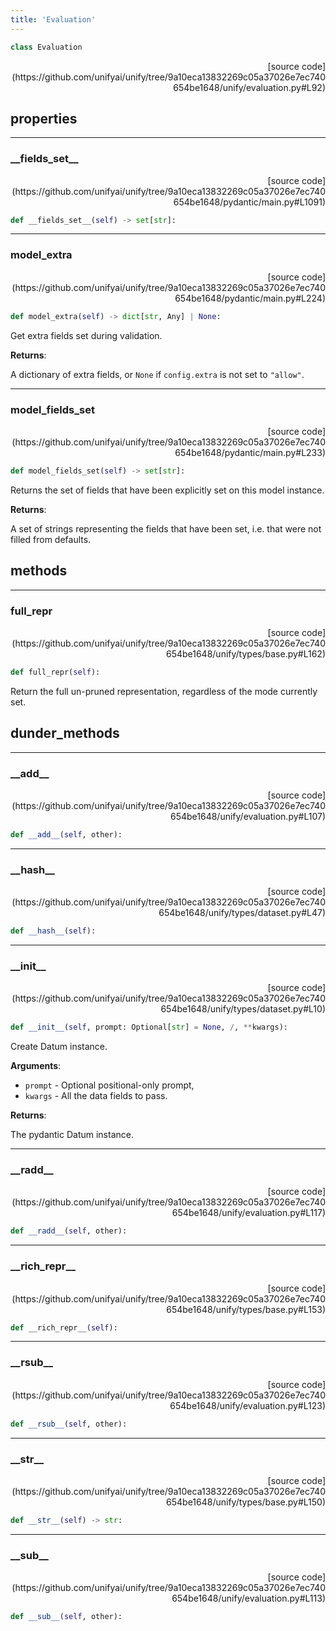 ```yaml
---
title: 'Evaluation'
---
```


```python
class Evaluation
```

<p align="right">[source code](https://github.com/unifyai/unify/tree/9a10eca13832269c05a37026e7ec740654be1648/unify/evaluation.py#L92)</p>



## properties

---

### \_\_fields\_set\_\_

<p align="right">[source code](https://github.com/unifyai/unify/tree/9a10eca13832269c05a37026e7ec740654be1648/pydantic/main.py#L1091)</p>

```python
def __fields_set__(self) -> set[str]:
```



---

### model\_extra

<p align="right">[source code](https://github.com/unifyai/unify/tree/9a10eca13832269c05a37026e7ec740654be1648/pydantic/main.py#L224)</p>

```python
def model_extra(self) -> dict[str, Any] | None:
```

Get extra fields set during validation.

**Returns**:

A dictionary of extra fields, or `None` if `config.extra` is not set to `"allow"`.

---

### model\_fields\_set

<p align="right">[source code](https://github.com/unifyai/unify/tree/9a10eca13832269c05a37026e7ec740654be1648/pydantic/main.py#L233)</p>

```python
def model_fields_set(self) -> set[str]:
```

Returns the set of fields that have been explicitly set on this model instance.

**Returns**:

A set of strings representing the fields that have been set,
i.e. that were not filled from defaults.

## methods

---

### full\_repr

<p align="right">[source code](https://github.com/unifyai/unify/tree/9a10eca13832269c05a37026e7ec740654be1648/unify/types/base.py#L162)</p>

```python
def full_repr(self):
```

Return the full un-pruned representation, regardless of the mode currently set.

## dunder_methods

---

### \_\_add\_\_

<p align="right">[source code](https://github.com/unifyai/unify/tree/9a10eca13832269c05a37026e7ec740654be1648/unify/evaluation.py#L107)</p>

```python
def __add__(self, other):
```



---

### \_\_hash\_\_

<p align="right">[source code](https://github.com/unifyai/unify/tree/9a10eca13832269c05a37026e7ec740654be1648/unify/types/dataset.py#L47)</p>

```python
def __hash__(self):
```



---

### \_\_init\_\_

<p align="right">[source code](https://github.com/unifyai/unify/tree/9a10eca13832269c05a37026e7ec740654be1648/unify/types/dataset.py#L10)</p>

```python
def __init__(self, prompt: Optional[str] = None, /, **kwargs):
```

Create Datum instance.

**Arguments**:

- `prompt` - Optional positional-only prompt,
- `kwargs` - All the data fields to pass.



**Returns**:

The pydantic Datum instance.

---

### \_\_radd\_\_

<p align="right">[source code](https://github.com/unifyai/unify/tree/9a10eca13832269c05a37026e7ec740654be1648/unify/evaluation.py#L117)</p>

```python
def __radd__(self, other):
```



---

### \_\_rich\_repr\_\_

<p align="right">[source code](https://github.com/unifyai/unify/tree/9a10eca13832269c05a37026e7ec740654be1648/unify/types/base.py#L153)</p>

```python
def __rich_repr__(self):
```



---

### \_\_rsub\_\_

<p align="right">[source code](https://github.com/unifyai/unify/tree/9a10eca13832269c05a37026e7ec740654be1648/unify/evaluation.py#L123)</p>

```python
def __rsub__(self, other):
```



---

### \_\_str\_\_

<p align="right">[source code](https://github.com/unifyai/unify/tree/9a10eca13832269c05a37026e7ec740654be1648/unify/types/base.py#L150)</p>

```python
def __str__(self) -> str:
```



---

### \_\_sub\_\_

<p align="right">[source code](https://github.com/unifyai/unify/tree/9a10eca13832269c05a37026e7ec740654be1648/unify/evaluation.py#L113)</p>

```python
def __sub__(self, other):
```

